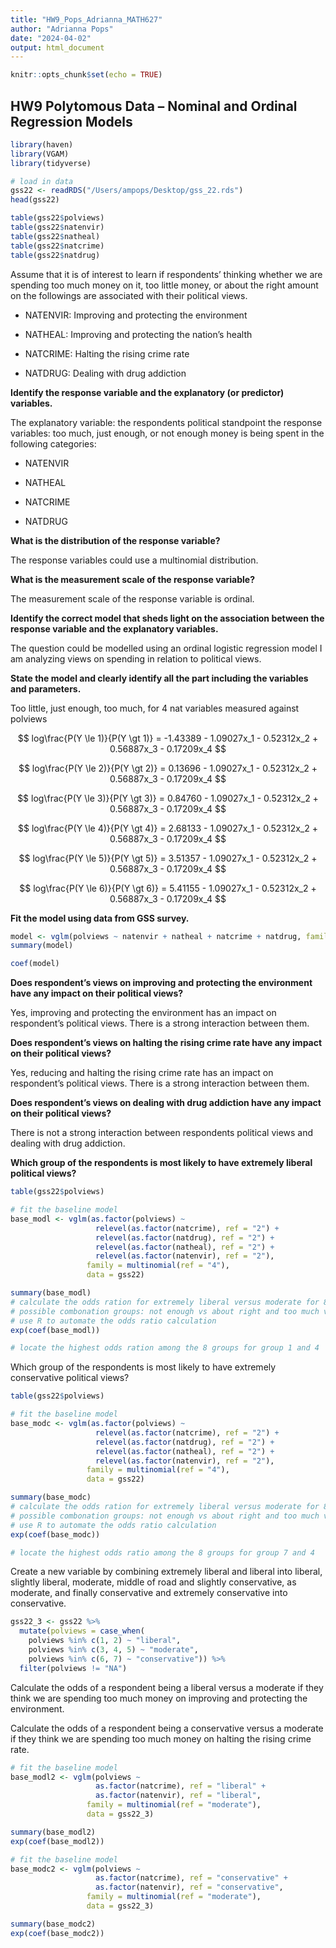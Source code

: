 ```yaml
---
title: "HW9_Pops_Adrianna_MATH627"
author: "Adrianna Pops"
date: "2024-04-02"
output: html_document
---
```


```r
knitr::opts_chunk$set(echo = TRUE)
```

## HW9 Polytomous Data -- Nominal and Ordinal Regression Models
```r
library(haven)
library(VGAM)
library(tidyverse)
```


```r
# load in data
gss22 <- readRDS("/Users/ampops/Desktop/gss_22.rds")
head(gss22)

table(gss22$polviews)
table(gss22$natenvir)
table(gss22$natheal)
table(gss22$natcrime)
table(gss22$natdrug)
```

Assume that it is of interest to learn if respondents’ thinking whether we are spending too much money on it, too little money, or about the right amount on the followings are associated with their political views.

+ NATENVIR: Improving and protecting the environment

+ NATHEAL: Improving and protecting the nation’s health

+ NATCRIME: Halting the rising crime rate

+ NATDRUG: Dealing with drug addiction

**Identify the response variable and the explanatory (or predictor) variables.**

The explanatory variable: the respondents political standpoint 
the response variables: too much, just enough, or not enough money is being spent in the following categories:

+ NATENVIR

+ NATHEAL

+ NATCRIME

+ NATDRUG

**What is the distribution of the response variable?**

The response variables could use a multinomial distribution.

**What is the measurement scale of the response variable?**

The measurement scale of the response variable is ordinal.

**Identify the correct model that sheds light on the association between the response variable and the explanatory variables.**

The question could be modelled using an ordinal logistic regression model I am
analyzing views on spending in relation to political views. 

**State the model and clearly identify all the part including the variables and parameters.**

Too little, just enough, too much, for 4 nat variables measured against polviews

$$
log\frac{P(Y \le 1)}{P(Y \gt 1)} = -1.43389 - 1.09027x_1 - 0.52312x_2 + 0.56887x_3 - 0.17209x_4
$$

$$
log\frac{P(Y \le 2)}{P(Y \gt 2)} = 0.13696 - 1.09027x_1 - 0.52312x_2 + 0.56887x_3 - 0.17209x_4
$$

$$
log\frac{P(Y \le 3)}{P(Y \gt 3)} = 0.84760 - 1.09027x_1 - 0.52312x_2 + 0.56887x_3 - 0.17209x_4
$$

$$
log\frac{P(Y \le 4)}{P(Y \gt 4)} = 2.68133 - 1.09027x_1 - 0.52312x_2 + 0.56887x_3 - 0.17209x_4
$$

$$
log\frac{P(Y \le 5)}{P(Y \gt 5)} = 3.51357 - 1.09027x_1 - 0.52312x_2 + 0.56887x_3 - 0.17209x_4
$$

$$
log\frac{P(Y \le 6)}{P(Y \gt 6)} = 5.41155 - 1.09027x_1 - 0.52312x_2 + 0.56887x_3 - 0.17209x_4
$$

**Fit the model using data from GSS survey.**

```r
model <- vglm(polviews ~ natenvir + natheal + natcrime + natdrug, family = cumulative(parallel=TRUE), data = gss22)
summary(model)

coef(model)
```

**Does respondent’s views on improving and protecting the environment have any impact on their political views?**

Yes, improving and protecting the environment has an impact on respondent's political views. There is a strong interaction between them.

**Does respondent’s views on halting the rising crime rate have any impact on their political views?**

Yes, reducing and halting the rising crime rate has an impact on respondent's political views. There is a strong interaction between them.

**Does respondent’s views on dealing with drug addiction have any impact on their political views?**

There is not a strong interaction between respondents political views and dealing with drug addiction.

**Which group of the respondents is most likely to have extremely liberal political views?**

```r
table(gss22$polviews)

# fit the baseline model
base_modl <- vglm(as.factor(polviews) ~
                   relevel(as.factor(natcrime), ref = "2") +
                   relevel(as.factor(natdrug), ref = "2") +
                   relevel(as.factor(natheal), ref = "2") +
                   relevel(as.factor(natenvir), ref = "2"),
                 family = multinomial(ref = "4"),
                 data = gss22)

summary(base_modl)
# calculate the odds ration for extremely liberal versus moderate for 8 
# possible combonation groups: not enough vs about right and too much vs about right
# use R to automate the odds ratio calculation
exp(coef(base_modl))

# locate the highest odds ration among the 8 groups for group 1 and 4
```

Which group of the respondents is most likely to have extremely conservative political views?

```r
table(gss22$polviews)

# fit the baseline model
base_modc <- vglm(as.factor(polviews) ~
                   relevel(as.factor(natcrime), ref = "2") +
                   relevel(as.factor(natdrug), ref = "2") +
                   relevel(as.factor(natheal), ref = "2") +
                   relevel(as.factor(natenvir), ref = "2"),
                 family = multinomial(ref = "4"),
                 data = gss22)

summary(base_modc)
# calculate the odds ration for extremely liberal versus moderate for 8 
# possible combonation groups: not enough vs about right and too much vs about right
# use R to automate the odds ratio calculation
exp(coef(base_modc))

# locate the highest odds ratio among the 8 groups for group 7 and 4
```

Create a new variable by combining extremely liberal and liberal into liberal, slightly liberal, moderate, middle of road and slightly conservative, as moderate, and finally conservative and extremely conservative into conservative.

``` r
gss22_3 <- gss22 %>%
  mutate(polviews = case_when(
    polviews %in% c(1, 2) ~ "liberal",  
    polviews %in% c(3, 4, 5) ~ "moderate",
    polviews %in% c(6, 7) ~ "conservative")) %>%
  filter(polviews != "NA")
```

Calculate the odds of a respondent being a liberal versus a moderate if they think we are spending too much money on improving and protecting the environment.

Calculate the odds of a respondent being a conservative versus a moderate if they think we are spending too much money on halting the rising crime rate.

```r
# fit the baseline model
base_modl2 <- vglm(polviews ~
                   as.factor(natcrime), ref = "liberal" +
                   as.factor(natenvir), ref = "liberal",
                 family = multinomial(ref = "moderate"),
                 data = gss22_3)

summary(base_modl2)
exp(coef(base_modl2))

# fit the baseline model
base_modc2 <- vglm(polviews ~
                   as.factor(natcrime), ref = "conservative" +
                   as.factor(natenvir), ref = "conservative",
                 family = multinomial(ref = "moderate"),
                 data = gss22_3)

summary(base_modc2)
exp(coef(base_modc2))
```